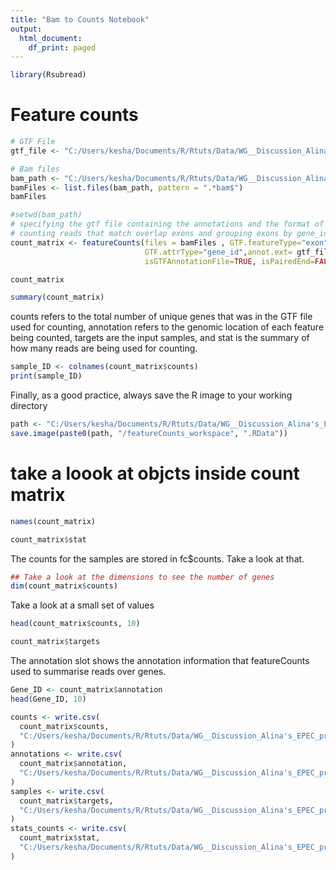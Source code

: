 ---
title: "Bam to Counts Notebook"
output:
  html_document:
    df_print: paged
---


```{r}
library(Rsubread)
```


# Feature counts
```{r}
# GTF File
gtf_file <- "C:/Users/kesha/Documents/R/Rtuts/Data/WG__Discussion_Alina's_EPEC_project/bam/Mus_musculus.GRCm38.102.gtf"
```

```{r}
# Bam files
bam_path <- "C:/Users/kesha/Documents/R/Rtuts/Data/WG__Discussion_Alina's_EPEC_project/bam/"
bamFiles <- list.files(bam_path, pattern = ".*bam$")
bamFiles
```

```{r}
#setwd(bam_path)
# specifying the gtf file containing the annotations and the format of the file
# counting reads that match overlap exons and grouping exons by gene_id
count_matrix <- featureCounts(files = bamFiles , GTF.featureType="exon",
                              GTF.attrType="gene_id",annot.ext= gtf_file, 
                              isGTFAnnotationFile=TRUE, isPairedEnd=FALSE) 
```


```{r}
count_matrix
```




```{r}
summary(count_matrix)
```
counts refers to the total number of unique genes that was in the GTF file used for counting,
annotation refers to the genomic location of each feature being counted, 
targets are the input samples, and 
stat is the summary of how many reads are being used for counting.


```{r}
sample_ID <- colnames(count_matrix$counts) 
print(sample_ID)
```

Finally, as a good practice, always save the R image to your working directory
```{r}
path <- "C:/Users/kesha/Documents/R/Rtuts/Data/WG__Discussion_Alina's_EPEC_project/"
save.image(paste0(path, "/featureCounts_workspace", ".RData"))

```

# take a loook at objcts inside count matrix

```{r}
names(count_matrix)
```
```{r}
count_matrix$stat
```

The counts for the samples are stored in fc$counts. Take a look at that.

```{r}
## Take a look at the dimensions to see the number of genes
dim(count_matrix$counts)
```
Take a look at a small set of values

```{r}
head(count_matrix$counts, 10)
```

```{r}
count_matrix$targets
```



The annotation slot shows the annotation information that featureCounts used to summarise reads over genes.
```{r}
Gene_ID <- count_matrix$annotation
head(Gene_ID, 10)
```

```{r}
counts <- write.csv(
  count_matrix$counts,
  "C:/Users/kesha/Documents/R/Rtuts/Data/WG__Discussion_Alina's_EPEC_project/fc/counts.csv"
)
annotations <- write.csv(
  count_matrix$annotation,
  "C:/Users/kesha/Documents/R/Rtuts/Data/WG__Discussion_Alina's_EPEC_project/fc/annotation.csv"
)
samples <- write.csv(
  count_matrix$targets,
  "C:/Users/kesha/Documents/R/Rtuts/Data/WG__Discussion_Alina's_EPEC_project/fc/samples.csv"
)
stats_counts <- write.csv(
  count_matrix$stat,
  "C:/Users/kesha/Documents/R/Rtuts/Data/WG__Discussion_Alina's_EPEC_project/fc/stats_counts.csv"
)
```




























